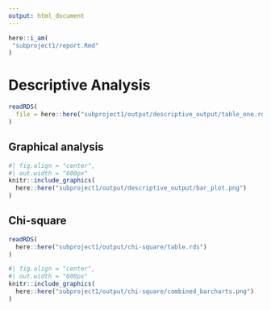 ---
output: html_document
---

```{r, here-i-am}
here::i_am(
 "subproject1/report.Rmd"
) 
```

# Descriptive Analysis

```{r, table1}
readRDS(
  file = here::here("subproject1/output/descriptive_output/table_one.rds")  
)
```

## Graphical analysis


```{r, plot-data}
#| fig.align = "center",
#| out.width = "600px"
knitr::include_graphics(
  here::here("subproject1/output/descriptive_output/bar_plot.png")
)
```

## Chi-square

```{r,table}
readRDS(
  here::here("subproject1/output/chi-square/table.rds")
)
```

```{r,plot}
#| fig.align = "center",
#| out.width = "600px"
knitr::include_graphics(
  here::here("subproject1/output/chi-square/combined_barcharts.png")
)

```

